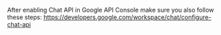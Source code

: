 After enabling Chat API in Google API Console make sure you also follow these steps:
https://developers.google.com/workspace/chat/configure-chat-api
